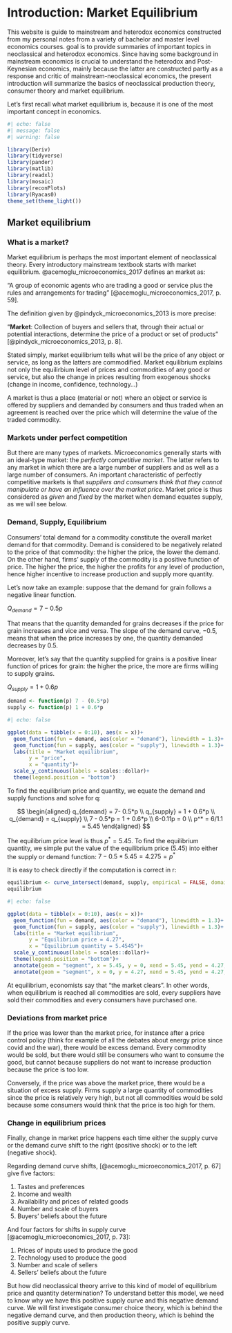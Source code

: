 # Introduction: Market Equilibrium

This website is guide to mainstream and heterodox economics constructed from my personal notes from a variety of bachelor and master level economics courses.  goal is to provide summaries of important topics in neoclassical and heterodox economics. Since having some background in mainstream economics is crucial to understand the heterodox and Post-Keynesian economics, mainly because the latter are constructed partly as a response and critic of mainstream-neoclassical economics, the present introduction will summarize the basics of neoclassical production theory, consumer theory and market equilibrium.

Let's first recall what market equilibrium is, because it is one of the most important concept in economics.


```r
#| echo: false
#| message: false
#| warning: false

library(Deriv)
library(tidyverse)
library(pander)
library(matlib)
library(readxl)
library(mosaic)
library(reconPlots)
library(Ryacas0)
theme_set(theme_light())
```

## Market equilibrium

### What is a market?

Market equilibrium is perhaps the most important element of neoclassical theory. Every introductory mainstream textbook starts with market equilibrium. @acemoglu_microeconomics_2017 defines an market as:

  "A group of economic agents who are trading a good or service plus the rules and arrangements for trading" [@acemoglu_microeconomics_2017, p. 59].

The definition given by @pindyck_microeconomics_2013 is more precise:

  "**Market**: Collection of buyers and sellers that, through their actual or potential interactions, determine the price of a product or set of products" [@pindyck_microeconomics_2013, p. 8].

Stated simply, market equilibrium tells what will be the price of any object or service, as long as the latters are commodified. Market equilibrium explains not only the equilirbium level of prices and commodities of any good or service, but also the change in prices resulting from exogenous shocks (change in income, confidence, technology...)

A market is thus a place (material or not) where an object or service is offered by suppliers and demanded by consumers and thus traded when an agreement is reached over the price which will determine the value of the traded commodity. 

### Markets under perfect competition

But there are many types of markets. Microeconomics generally starts with an ideal-type market: the *perfectly competitive market*. The latter refers to any market in which there are a large number of suppliers and as well as a large number of consumers. An important characteristic of perfectly competitive markets is that *suppliers and consumers think that they cannot manipulate or have an influence over the market price*. Market price is thus considered as *given* and *fixed* by the market when demand equates supply, as we will see below.

### Demand, Supply, Equilibrium

Consumers' total demand for a commodity constitute the overall market demand for that commodity. Demand is considered to be negatively related to the price of that commodity: the higher the price, the lower the demand. On the other hand, firms' supply of the commodity is a positive function of price. The higher the price, the higher the profits for any level of production, hence higher incentive to increase production and supply more quantity.

Let's now take an example: suppose that the demand for grain follows a negative linear function.

$Q_{demand} = 7-0.5p$

That means that the quantity demanded for grains decreases if the price for grain increases and vice and versa. The slope of the demand curve, $-0.5$, means that when the price increases by one, the quantity demanded decreases by 0.5.

Moreover, let's say that the quantity supplied for grains is a positive linear function of prices for grain: the higher the price, the more are firms willing to supply grains.

$Q_{supply} = 1+0.6p$

```r
demand <- function(p) 7 - (0.5*p)
supply <- function(p) 1 + 0.6*p
```

```r
#| echo: false

ggplot(data = tibble(x = 0:10), aes(x = x))+
  geom_function(fun = demand, aes(color = "demand"), linewidth = 1.3)+
  geom_function(fun = supply, aes(color = "supply"), linewidth = 1.3)+
  labs(title = "Market equilibrium",
       y = "price",
       x = "quantity")+
  scale_y_continuous(labels = scales::dollar)+
  theme(legend.position = "bottom")

```

To find the equilibrium price and quantity, we equate the demand and supply functions and solve for q:

$$
\begin{aligned}
q_{demand} = 7- 0.5*p
\\
q_{supply} = 1 + 0.6*p 
\\
q_{demand} = q_{supply}
\\
7 - 0.5*p = 1 + 0.6*p
\\
6-0.11p = 0
\\
p^* = 6/1.1 = 5.45
\end{aligned}
$$

The equilibrium price level is thus $p^* = 5.45$. To find the equilibrium quantity, we simple put the value of the equilibrium price (5.45) into either the supply or demand function: $7-0.5*5.45 = 4.275 = p^*$

It is easy to check directly if the computation is correct in r:

```r
equilibrium <- curve_intersect(demand, supply, empirical = FALSE, domain = c(1,10))
equilibrium
```

```r
#| echo: false

ggplot(data = tibble(x = 0:10), aes(x = x))+
  geom_function(fun = demand, aes(color = "demand"), linewidth = 1.3)+
  geom_function(fun = supply, aes(color = "supply"), linewidth = 1.3)+
  labs(title = "Market equilibrium",
       y = "Equilibrium price = 4.27",
       x = "Equilibrium quantity = 5.4545")+
  scale_y_continuous(labels = scales::dollar)+
  theme(legend.position = "bottom")+
  annotate(geom = "segment", x = 5.45, y = 0, xend = 5.45, yend = 4.27, linetype = "dashed")+
  annotate(geom = "segment", x = 0, y = 4.27, xend = 5.45, yend = 4.27, linetype = "dashed")
```


At equilibrium, economists say that "the market clears". In other words, when equilibrium is reached all commodities are sold, every suppliers have sold their commodities and every consumers have purchased one. 

### Deviations from market price

If the price was lower than the market price, for instance after a price control policy (think for example of all the debates about energy price since covid and the war), there would be excess demand. Every commodity would be sold, but there would still be consumers who want to consume the good, but cannot because suppliers do not want to increase production because the price is too low.

Conversely, if the price was above the market price, there would be a situation of excess supply. Firms supply a large quantity of commodities since the price is relatively very high, but not all commodities would be sold because some consumers would think that the price is too high for them.

### Change in equilibrium prices

Finally, change in market price happens each time either the supply curve or the demand curve shift to the right (positive shock) or to the left (negative shock).

Regarding demand curve shifts, [@acemoglu_microeconomics_2017, p. 67] give five factors:

1. Tastes and preferences
2. Income and wealth
3. Availability and prices of related goods
4. Number and scale of buyers
5. Buyers’ beliefs about the future


And four factors for shifts in supply curve [@acemoglu_microeconomics_2017, p. 73]:

1. Prices of inputs used to produce the good 
2. Technology used to produce the good 
3. Number and scale of sellers 
4. Sellers’ beliefs about the future

































But how did neoclassical theory arrive to this kind of model of equilibrium price and quantity determination? To understand better this model, we need to know why we have this positive supply curve and this negative demand curve. We will first investigate consumer choice theory, which is behind the negative demand curve, and then production theory, which is behind the positive supply curve.

